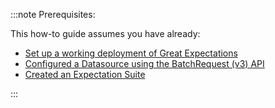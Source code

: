 
:::note Prerequisites:

This how-to guide assumes you have already:

* [Set up a working deployment of Great Expectations](../../../../tutorials/getting_started/tutorial_overview.md)
* [Configured a Datasource using the BatchRequest (v3) API](../../../../tutorials/getting_started/tutorial_connect_to_data.md)
* [Created an Expectation Suite](../../../../tutorials/getting_started/tutorial_create_expectations.md)

:::
